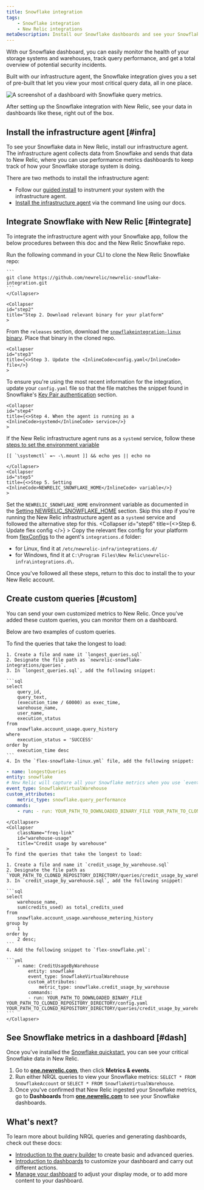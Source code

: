 ```yaml
---
title: Snowflake integration
tags:
    - Snowflake integration
    - New Relic integrations
metaDescription: Install our Snowflake dashboards and see your Snowflake data in New Relic.
---
```



With our Snowflake dashboard, you can easily monitor the health of your storage systems and warehouses, track query performance, and get a total overview of potential security incidents. 

Built with our infrastructure agent, the Snowflake integration gives you a set of pre-built <InlinePopover type="dashboards" /> that let you view your most critical query data, all in one place.

<img
    src={infrastructureSnowflakeDashboard}
    title="Snowflake dashboard"
    alt="A screenshot of a dashboard with Snowflake query metrics."
/>
<figcaption>
After setting up the Snowflake integration with New Relic, see your data in dashboards like these, right out of the box. 
</figcaption> 

## Install the infrastructure agent [#infra]

To see your Snowflake data in New Relic, install our infrastructure agent. The infrastructure agent collects data from Snowflake and sends that data to New Relic, where you can use performance metrics dashboards to keep track of how your Snowflake storage system is doing. 

There are two methods to install the infrastructure agent:

* Follow our [guided install](https://one.newrelic.com/marketplace?state=8f14e646-461e-b010-4675-3a0658bb3d20) to instrument your system with the infrastructure agent. 
* [Install the infrastructure agent](/docs/infrastructure/install-infrastructure-agent/linux-installation/install-infrastructure-monitoring-agent-linux) via the command line using our docs.

## Integrate Snowflake with New Relic [#integrate]

To integrate the infrastructure agent with your Snowflake app, follow the below procedures between this doc and the New Relic Snowflake repo. 

<CollapserGroup>
    <Collapser
    id="step1"
    title="Step 1. Clone the Snowflake repository"
    >
    Run the following command in your CLI to clone the New Relic Snowflake repo:

    ```
    git clone https://github.com/newrelic/newrelic-snowflake-integration.git
    ```
    </Collapser>

    <Collapser
    id="step2"
    title="Step 2. Download relevant binary for your platform"
    >
From the `releases` section, download the [`snowflakeintegration-linux`
binary](https://github.com/newrelic/newrelic-snowflake-integration/releases). Place that binary in the cloned repo.  
    </Collapser>

    <Collapser
    id="step3"
    title={<>Step 3. Update the <InlineCode>config.yaml</InlineCode> file</>}
    >
To ensure you're using the most recent information for the integration, update your `config.yaml` file so that the file matches the snippet found in Snowflake's [Key Pair authentication](https://github.com/newrelic/newrelic-snowflake-integration#key-pair-authentication) section. 
    </Collapser>

    <Collapser
    id="step4"
    title={<>Step 4. When the agent is running as a <InlineCode>systemd</InlineCode> service</>}
    >      
If the New Relic infrastructure agent runs as a `systemd` service, follow these [steps to set the environment variable](https://github.com/newrelic/newrelic-snowflake-integration#when-the-agent-is-running-as-a-systemd-service)      

```
[[ `\systemctl` =~ -\.mount ]] && echo yes || echo no 
```  
    </Collapser>
    <Collapser
    id="step5"
    title={<>Step 5. Setting <InlineCode>NEWRELIC_SNOWFLAKE_HOME</InlineCode> variable</>}
    >
Set the `NEWRELIC_SNOWFLAKE_HOME` environment variable as documented in the [Setting NEWRELIC_SNOWFLAKE_HOME](https://github.com/newrelic/newrelic-snowflake-integration#required-environment-variables) section. Skip this step if you're running the New Relic infrastructure agent as a `systemd` service and followed the alternative step for this.
    </Collapser> 
    <Collapser
    id="step6"
    title={<>Step 6. Update <InlineCode>flex config</InlineCode> </>}
    >
Copy the relevant flex config for your platform from [flexConfigs](https://github.com/newrelic/newrelic-snowflake-integration/tree/main/flexConfigs) to the agent's `integrations.d` folder:
* for Linux, find it at `/etc/newrelic-infra/integrations.d/`
* for Windows, find it at `C:\Program Files\New Relic\newrelic-infra\integrations.d\`.

</Collapser>
</CollapserGroup>

Once you've followed all these steps, return to this doc to install the <InlinePopover type="dashboards" /> to your New Relic account.


## Create custom queries [#custom]

You can send your own customized metrics to New Relic. Once you've added these custom queries, you can monitor them on a dashboard.

Below are two examples of custom queries.

<CollapserGroup>
    <Collapser
        className="freq-link"
        id="longest"
        title="Longest queries"
    >
    To find the queries that take the longest to load:

    1. Create a file and name it `longest_queries.sql` 
    2. Designate the file path as `newrelic-snowflake-integrations/queries`.
    3. In `longest_queries.sql`, add the following snippet:

    ```sql
    select 
        query_id, 
        query_text,
        (execution_time / 60000) as exec_time,
        warehouse_name,
        user_name,
        execution_status
    from 
        snowflake.account_usage.query_history 
    where 
        execution_status = 'SUCCESS' 
    order by 
        execution_time desc
    ```
    4. In the `flex-snowflake-linux.yml` file, add the following snippet:
    
```yml
- name: longestQueries
entity: snowflake
# New Relic will capture all your Snowflake metrics when you use `event_type: SnowflakeVirtualWarehouse`. 
event_type: SnowflakeVirtualWarehouse
custom_attributes:
    metric_type: snowflake.query_performance
commands: 
    - run: - run: YOUR_PATH_TO_DOWNLOADED_BINARY_FILE YOUR_PATH_TO_CLONED_REPOSITORY_DIRECTORY/config.yaml YOUR_PATH_TO_CLONED_REPOSITORY_DIRECTORY/queries/longest_queries.sql
```
    </Collapser>
    <Collapser
        className="freq-link"
        id="warehouse-usage"
        title="Credit usage by warehouse"
    >
    To find the queries that take the longest to load:

    1. Create a file and name it `credit_usage_by_warehouse.sql` 
    2. Designate the file path as `YOUR_PATH_TO_CLONED_REPOSITORY_DIRECTORY/queries/credit_usage_by_warehouse.sql`.
    3. In `credit_usage_by_warehouse.sql`, add the following snippet:

    ```sql
    select 
        warehouse_name, 
        sum(credits_used) as total_credits_used 
    from 
        snowflake.account_usage.warehouse_metering_history 
    group by 
        1 
    order by 
        2 desc;
    ```
    4. Add the following snippet to `flex-snowflake.yml`:

    ```yml
        - name: CreditUsageByWarehouse
            entity: snowflake
            event_type: SnowflakeVirtualWarehouse
            custom_attributes:
                metric_type: snowflake.credit_usage_by_warehouse
            commands: 
            - run: YOUR_PATH_TO_DOWNLOADED_BINARY_FILE YOUR_PATH_TO_CLONED_REPOSITORY_DIRECTORY/config.yaml YOUR_PATH_TO_CLONED_REPOSITORY_DIRECTORY/queries/credit_usage_by_warehouse.sql
    ``` 
    </Collapser>
</CollapserGroup>

## See Snowflake metrics in a dashboard [#dash]

Once you've installed the [Snowflake quickstart](https://newrelic.com/instant-observability/snowflake), you can see your critical Snowflake data in New Relic. 

1. Go to **[one.newrelic.com](https://one.newrelic.com/all-capabilities)**, then click **Metrics & events**.
2. Run either NRQL queries to view your Snowflake metrics: `SELECT * FROM SnowflakeAccount` or `SELECT * FROM SnowflakeVirtualWarehouse`.
3. Once you've confirmed that New Relic ingested your Snowflake metrics, go to **Dashboards** from **[one.newrelic.com](https://one.newrelic.com/all-capabilities)** to see your Snowflake dashboards. 

## What's next?

To learn more about building NRQL queries and generating dashboards, check out these docs:

* [Introduction to the query builder](/docs/query-your-data/explore-query-data/query-builder/introduction-query-builder) to create basic and advanced queries.
* [Introduction to dashboards](/docs/query-your-data/explore-query-data/dashboards/introduction-dashboards) to customize your dashboard and carry out different actions.
* [Manage your dashboard](/docs/query-your-data/explore-query-data/dashboards/manage-your-dashboard) to adjust your <InlinePopover type="dashboards" /> display mode, or to add more content to your dashboard. 
